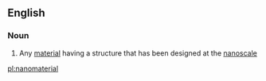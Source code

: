 ==English==

===Noun===
{{en-noun}}

# Any [[material]] having a structure that has been designed at the [[nanoscale]]

[[pl:nanomaterial]]